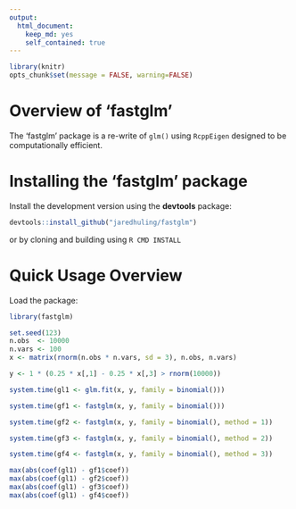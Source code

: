 ```yaml
---
output:
  html_document:
    keep_md: yes
    self_contained: true
---
```





```r
library(knitr)
opts_chunk$set(message = FALSE, warning=FALSE)
```


# Overview of 'fastglm'

The 'fastglm' package is a re-write of `glm()` using `RcppEigen` designed to be computationally efficient.



# Installing the 'fastglm' package


Install the development version using the **devtools** package:
```r
devtools::install_github("jaredhuling/fastglm")
```

or by cloning and building using `R CMD INSTALL`

# Quick Usage Overview

Load the package:
```r
library(fastglm)
```

```r
set.seed(123)
n.obs  <- 10000
n.vars <- 100
x <- matrix(rnorm(n.obs * n.vars, sd = 3), n.obs, n.vars)

y <- 1 * (0.25 * x[,1] - 0.25 * x[,3] > rnorm(10000))

system.time(gl1 <- glm.fit(x, y, family = binomial()))

system.time(gf1 <- fastglm(x, y, family = binomial()))

system.time(gf2 <- fastglm(x, y, family = binomial(), method = 1))

system.time(gf3 <- fastglm(x, y, family = binomial(), method = 2))

system.time(gf4 <- fastglm(x, y, family = binomial(), method = 3))

max(abs(coef(gl1) - gf1$coef))
max(abs(coef(gl1) - gf2$coef))
max(abs(coef(gl1) - gf3$coef))
max(abs(coef(gl1) - gf4$coef))

```
